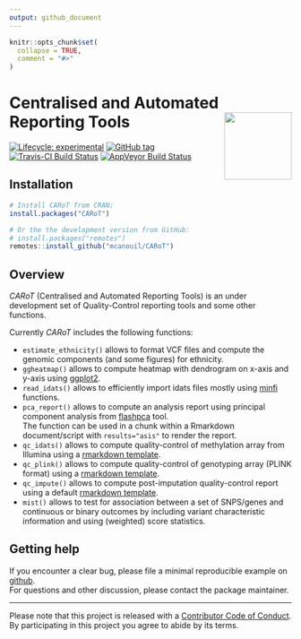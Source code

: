 ```yaml
---
output: github_document
---
```


<!-- README.md is generated from README.Rmd. Please edit that file -->

```r
knitr::opts_chunk$set(
  collapse = TRUE,
  comment = "#>"
)
```

# Centralised and Automated Reporting Tools <img src="man/figures/carot.png" align="right" width="120" />

<!-- badges: start -->
[![Lifecycle: experimental](https://img.shields.io/badge/lifecycle-experimental-orange.svg)](https://www.tidyverse.org/lifecycle/#experimental)
[![GitHub tag](https://img.shields.io/github/tag/mcanouil/CARoT.svg?label=latest tag)](https://github.com/mcanouil/CARoT)
[![Travis-CI Build Status](https://travis-ci.org/mcanouil/CARoT.svg?branch=master)](https://travis-ci.org/mcanouil/CARoT)
[![AppVeyor Build Status](https://ci.appveyor.com/api/projects/status/github/mcanouil/CARoT?branch=master&svg=true)](https://ci.appveyor.com/project/mcanouil/CARoT)
<!--[![Coverage Status (codecov)](https://codecov.io/gh/mcanouil/CARoT/branch/master/graph/badge.svg)](https://codecov.io/gh/mcanouil/CARoT) -->
<!--[![CRAN_Status_Badge](http://www.r-pkg.org/badges/version-ago/CARoT)](https://cran.r-project.org/package=CARoT) -->
<!--[![cran checks_worst](https://cranchecks.info/badges/worst/CARoT)](https://cran.r-project.org/web/checks/check_results_CARoT.html) -->
<!--[![CRAN_Download_total](http://cranlogs.r-pkg.org/badges/grand-total/CARoT)](https://cran.r-project.org/package=CARoT) -->
<!--[![CII Best Practices](https://bestpractices.coreinfrastructure.org/projects/2719/badge)](https://bestpractices.coreinfrastructure.org/projects/2719) -->
<!--[![cran checks_summary](https://cranchecks.info/badges/summary/CARoT)](https://cran.r-project.org/web/checks/check_results_CARoT.html) -->
<!--[![CRAN_Download_month](http://cranlogs.r-pkg.org/badges/CARoT?color=brightgreen)](https://cran.r-project.org/package=CARoT) -->
<!--[![Coverage Status (coveralls)](https://coveralls.io/repos/github/mcanouil/CARoT/badge.svg?branch=master)](https://coveralls.io/github/mcanouil/CARoT?branch=master) -->
<!-- badges: end -->

## Installation

```r
# Install CARoT from CRAN:
install.packages("CARoT")

# Or the the development version from GitHub:
# install.packages("remotes")
remotes::install_github("mcanouil/CARoT")
```


## Overview 

*CARoT* (Centralised and Automated Reporting Tools) is an under development set of Quality-Control reporting tools and some other functions.

Currently *CARoT* includes the following functions:

* `estimate_ethnicity()` allows to format VCF files and compute the genomic components (and some figures) for ethnicity.
* `ggheatmap()` allows to compute heatmap with dendrogram on x-axis and y-axis using [ggplot2](https://ggplot2.tidyverse.org/).
* `read_idats()` allows to efficiently import idats files mostly using [minfi](https://doi.org/doi:10.18129/B9.bioc.minfi) functions.
* `pca_report()` allows to compute an analysis report using principal component analysis from [flashpca](https://github.com/gabraham/flashpca) tool.  
  The function can be used in a chunk within a Rmarkdown document/script with `results="asis"` to render the report.
* `qc_idats()` allows to compute quality-control of methylation array from Illumina using a [rmarkdown template](https://github.com/mcanouil/CARoT/blob/master/inst/rmarkdown/qc_idats.Rmd).
* `qc_plink()` allows to compute quality-control of genotyping array (PLINK format) using a [rmarkdown template](https://github.com/mcanouil/CARoT/blob/master/inst/rmarkdown/qc_plink.Rmd).
* `qc_impute()` allows to compute post-imputation quality-control report using a default [rmarkdown template](https://github.com/mcanouil/CARoT/blob/master/inst/rmarkdown/qc_impute.Rmd).
* `mist()` allows to test for association between a set of SNPS/genes and continuous or binary outcomes by including variant characteristic information and using (weighted) score statistics.


## Getting help

If you encounter a clear bug, please file a minimal reproducible example on [github](https://github.com/mcanouil/CARoT/issues).  
For questions and other discussion, please contact the package maintainer.

---
Please note that this project is released with a [Contributor Code of Conduct](.github/CODE_OF_CONDUCT.md).  
By participating in this project you agree to abide by its terms.
